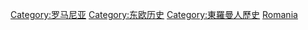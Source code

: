 {{Catnav|頁面分類|地理|大洲|欧洲|欧洲历史}}
{{Catnav|頁面分類|地理|国家|按國家分類|各國歷史}}
{{Catnav|頁面分類|各種主題的頁面分類|按國家分類|各國歷史}}
{{Catnav|頁面分類|历史|各國歷史}}
{{Catnav|頁面分類|历史|各區域的歷史|欧洲历史}}
{{Commons category|History of Romania}}

[[Category:罗马尼亚|Category:罗马尼亚]]
[[Category:东欧历史|Category:东欧历史]]
[[Category:東羅曼人歷史|Category:東羅曼人歷史]]
[[Category:歐洲各國歷史|Romania]]